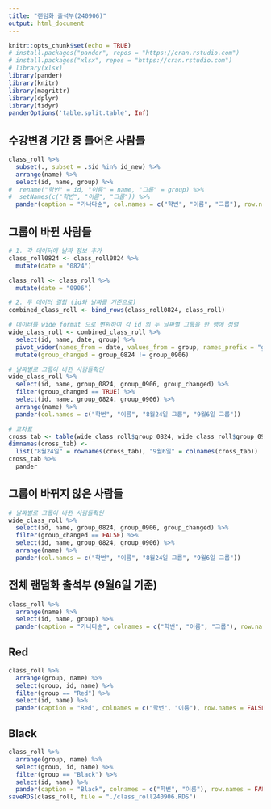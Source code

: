 ```yaml
---
title: "랜덤화 출석부(240906)"
output: html_document
---
```


```r
knitr::opts_chunk$set(echo = TRUE)
# install.packages("pander", repos = "https://cran.rstudio.com")
# install.packages("xlsx", repos = "https://cran.rstudio.com")
# library(xlsx)
library(pander)
library(knitr)
library(magrittr)
library(dplyr)
library(tidyr)
panderOptions('table.split.table', Inf)
```


<!--
### Data

```r
class_roll0824 <- readRDS("./class_roll240824.RDS")
# class_roll <- readRDS("./class_roll240906.RDS")
load("./red_and_black_240906_data.RData")
```
-->

## 수강변경 기간 중 들어온 사람들

```r
class_roll %>%
  subset(., subset = .$id %in% id_new) %>%
  arrange(name) %>%
  select(id, name, group) %>%
#  rename("학번" = id, "이름" = name, "그룹" = group) %>%
#  setNames(c("학번", "이름", "그룹")) %>%
  pander(caption = "가나다순", col.names = c("학번", "이름", "그룹"), row.names = FALSE)
```

## 그룹이 바뀐 사람들

```r
# 1. 각 데이터에 날짜 정보 추가
class_roll0824 <- class_roll0824 %>%
  mutate(date = "0824")

class_roll <- class_roll %>%
  mutate(date = "0906")

# 2. 두 데이터 결합 (id와 날짜를 기준으로)
combined_class_roll <- bind_rows(class_roll0824, class_roll) 

# 데이터를 wide format 으로 변환하여 각 id 의 두 날짜별 그룹을 한 행에 정렬
wide_class_roll <- combined_class_roll %>%
  select(id, name, date, group) %>%
  pivot_wider(names_from = date, values_from = group, names_prefix = "group_") %>%
  mutate(group_changed = group_0824 != group_0906)

# 날짜별로 그룹이 바뀐 사람들확인
wide_class_roll %>%
  select(id, name, group_0824, group_0906, group_changed) %>%
  filter(group_changed == TRUE) %>%
  select(id, name, group_0824, group_0906) %>%
  arrange(name) %>%
  pander(col.names = c("학번", "이름", "8월24일 그룹", "9월6일 그룹"))

# 교차표
cross_tab <- table(wide_class_roll$group_0824, wide_class_roll$group_0906)
dimnames(cross_tab) <- 
  list("8월24일" = rownames(cross_tab), "9월6일" = colnames(cross_tab))
cross_tab %>% 
  pander
```

## 그룹이 바뀌지 않은 사람들

```r
# 날짜별로 그룹이 바뀐 사람들확인
wide_class_roll %>%
  select(id, name, group_0824, group_0906, group_changed) %>%
  filter(group_changed == FALSE) %>%
  select(id, name, group_0824, group_0906) %>%
  arrange(name) %>%
  pander(col.names = c("학번", "이름", "8월24일 그룹", "9월6일 그룹"))
```

## 전체 랜덤화 출석부 (9월6일 기준)

```r
class_roll %>%
  arrange(name) %>%
  select(id, name, group) %>%
  pander(caption = "가나다순", colnames = c("학번", "이름", "그룹"), row.names = FALSE)
```

<P style="page-break-before:always">

## Red

```r
class_roll %>%
  arrange(group, name) %>%
  select(group, id, name) %>%
  filter(group == "Red") %>%
  select(id, name) %>%
  pander(caption = "Red", colnames = c("학번", "이름"), row.names = FALSE)
```

<P style="page-break-before:always">

## Black

```r
class_roll %>%
  arrange(group, name) %>%
  select(group, id, name) %>%
  filter(group == "Black") %>%
  select(id, name) %>%
  pander(caption = "Black", colnames = c("학번", "이름"), row.names = FALSE)
saveRDS(class_roll, file = "./class_roll240906.RDS")
```

<P style="page-break-before:always">

